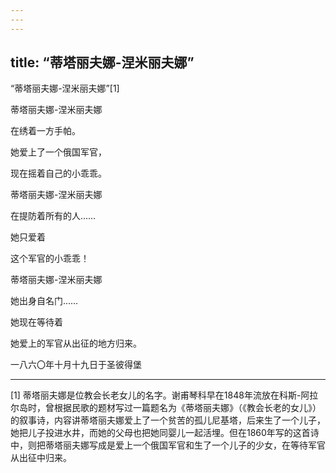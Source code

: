 ```yaml
---
---
---
```

title: “蒂塔丽夫娜-涅米丽夫娜”
---



“蒂塔丽夫娜-涅米丽夫娜”[1]


蒂塔丽夫娜-涅米丽夫娜

在绣着一方手帕。

她爱上了一个俄国军官，

现在摇着自己的小乖乖。





蒂塔丽夫娜-涅米丽夫娜

在提防着所有的人……

她只爱着

这个军官的小乖乖！





蒂塔丽夫娜-涅米丽夫娜

她出身自名门……

她现在等待着

她爱上的军官从出征的地方归来。

一八六〇年十月十九日于圣彼得堡



* * *



[1] 蒂塔丽夫娜是位教会长老女儿的名字。谢甫琴科早在1848年流放在科斯-阿拉尔岛时，曾根据民歌的题材写过一篇题名为《蒂塔丽夫娜》（《教会长老的女儿》）的叙事诗，内容讲蒂塔丽夫娜爱上了一个贫苦的孤儿尼基塔，后来生了一个儿子，她把儿子投进水井，而她的父母也把她同婴儿一起活埋。但在1860年写的这首诗中，则把蒂塔丽夫娜写成是爱上一个俄国军官和生了一个儿子的少女，在等待军官从出征中归来。